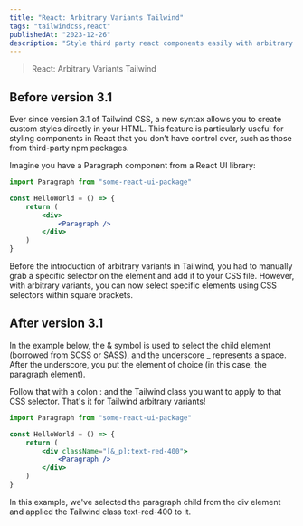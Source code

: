 ```yaml
---
title: "React: Arbitrary Variants Tailwind"
tags: "tailwindcss,react"
publishedAt: "2023-12-26"
description: "Style third party react components easily with arbitrary variants of tailwind"
---
```


> React: Arbitrary Variants Tailwind

## Before version 3.1

Ever since version 3.1 of Tailwind CSS, a new syntax allows you to create custom styles directly in your HTML. This feature is particularly useful for styling components in React that you don’t have control over, such as those from third-party npm packages.

Imagine you have a Paragraph component from a React UI library:

```jsx
import Paragraph from "some-react-ui-package"

const HelloWorld = () => {
    return (
        <div>
            <Paragraph />
        </div>
    )
}
```

Before the introduction of arbitrary variants in Tailwind, you had to manually grab a specific selector on the element and add it to your CSS file. However, with arbitrary variants, you can now select specific elements using CSS selectors within square brackets.

## After version 3.1

In the example below, the & symbol is used to select the child element (borrowed from SCSS or SASS), and the underscore \_ represents a space. After the underscore, you put the element of choice (in this case, the paragraph element).

Follow that with a colon : and the Tailwind class you want to apply to that CSS selector. That's it for Tailwind arbitrary variants!

```jsx
import Paragraph from "some-react-ui-package"

const HelloWorld = () => {
    return (
        <div className="[&_p]:text-red-400">
            <Paragraph />
        </div>
    )
}
```

In this example, we've selected the paragraph child from the div element and applied the Tailwind class text-red-400 to it.
